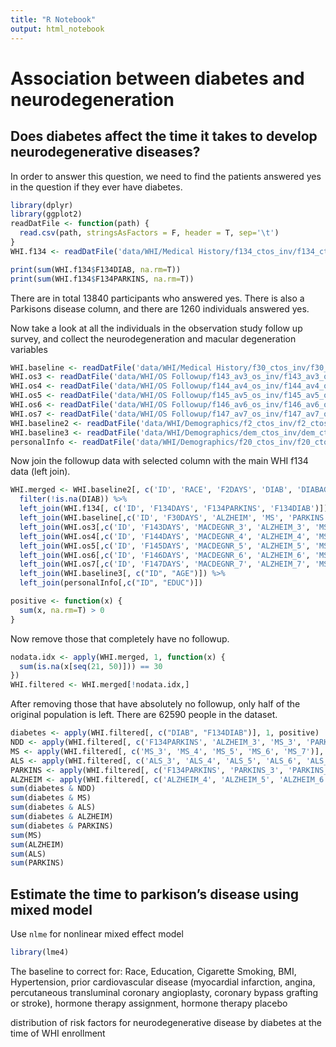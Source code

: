 ```yaml
---
title: "R Notebook"
output: html_notebook
---
```


# Association between diabetes and neurodegeneration

## Does diabetes affect the time it takes to develop neurodegenerative diseases?

In order to answer this question, we need to find the patients answered yes in the question if they ever have diabetes. 

```r
library(dplyr)
library(ggplot2)
readDatFile <- function(path) {
  read.csv(path, stringsAsFactors = F, header = T, sep='\t')
}
WHI.f134 <- readDatFile('data/WHI/Medical History/f134_ctos_inv/f134_ctos_inv.dat')
```
```r
print(sum(WHI.f134$F134DIAB, na.rm=T))
print(sum(WHI.f134$F134PARKINS, na.rm=T))
```

There are in total 13840 participants who answered yes. There is also a Parkisons disease column, and there are 1260 individuals answered yes.

Now take a look at all the individuals in the observation study follow up survey, and collect the neurodegeneration and macular degeneration variables

```r
WHI.baseline <- readDatFile('data/WHI/Medical History/f30_ctos_inv/f30_ctos_inv.dat')
WHI.os3 <- readDatFile('data/WHI/OS Followup/f143_av3_os_inv/f143_av3_os_inv.dat')
WHI.os4 <- readDatFile('data/WHI/OS Followup/f144_av4_os_inv/f144_av4_os_inv.dat')
WHI.os5 <- readDatFile('data/WHI/OS Followup/f145_av5_os_inv/f145_av5_os_inv.dat')
WHI.os6 <- readDatFile('data/WHI/OS Followup/f146_av6_os_inv/f146_av6_os_inv.dat')
WHI.os7 <- readDatFile('data/WHI/OS Followup/f147_av7_os_inv/f147_av7_os_inv.dat')
WHI.baseline2 <- readDatFile('data/WHI/Demographics/f2_ctos_inv/f2_ctos_inv.dat')
WHI.baseline3 <- readDatFile('data/WHI/Demographics/dem_ctos_inv/dem_ctos_inv.dat')
personalInfo <- readDatFile('data/WHI/Demographics/f20_ctos_inv/f20_ctos_inv.dat')
```


Now join the followup data with selected column with the main WHI f134 data (left join).

```r
WHI.merged <- WHI.baseline2[, c('ID', 'RACE', 'F2DAYS', 'DIAB', 'DIABAGE', 'DIABCOMA', 'DBDIETF2', 'INSULIN', 'INSULINW', 'DIABPILL', 'DIABNW')] %>%
  filter(!is.na(DIAB)) %>%
  left_join(WHI.f134[, c('ID', 'F134DAYS', 'F134PARKINS', 'F134DIAB')]) %>%
  left_join(WHI.baseline[,c('ID', 'F30DAYS', 'ALZHEIM', 'MS', 'PARKINS', 'ALS', 'GLAUCOMA')]) %>%
  left_join(WHI.os3[,c('ID', 'F143DAYS', 'MACDEGNR_3', 'ALZHEIM_3', 'MS_3', 'PARKINS_3', 'ALS_3')]) %>%
  left_join(WHI.os4[,c('ID', 'F144DAYS', 'MACDEGNR_4', 'ALZHEIM_4', 'MS_4', 'PARKINS_4', 'ALS_4')]) %>%
  left_join(WHI.os5[,c('ID', 'F145DAYS', 'MACDEGNR_5', 'ALZHEIM_5', 'MS_5', 'PARKINS_5', 'ALS_5')]) %>%
  left_join(WHI.os6[,c('ID', 'F146DAYS', 'MACDEGNR_6', 'ALZHEIM_6', 'MS_6', 'PARKINS_6', 'ALS_6')]) %>%
  left_join(WHI.os7[,c('ID', 'F147DAYS', 'MACDEGNR_7', 'ALZHEIM_7', 'MS_7', 'PARKINS_7', 'ALS_7')]) %>%
  left_join(WHI.baseline3[, c("ID", "AGE")]) %>%
  left_join(personalInfo[,c("ID", "EDUC")])

positive <- function(x) {
  sum(x, na.rm=T) > 0
}
```


Now remove those that completely have no followup.

```r
nodata.idx <- apply(WHI.merged, 1, function(x) {
  sum(is.na(x[seq(21, 50)])) == 30
})
WHI.filtered <- WHI.merged[!nodata.idx,]
```


After removing those that have absolutely no followup, only half of the original population is left. There are 62590 people in the dataset.

```r
diabetes <- apply(WHI.filtered[, c("DIAB", "F134DIAB")], 1, positive)
NDD <- apply(WHI.filtered[, c('F134PARKINS', 'ALZHEIM_3', 'MS_3', 'PARKINS_3', 'ALS_3', 'ALZHEIM_4', 'MS_4', 'PARKINS_4', 'ALS_4', 'ALZHEIM_5', 'MS_5', 'PARKINS_5', 'ALS_5', 'ALZHEIM_6', 'MS_6', 'PARKINS_6', 'ALS_6', 'ALZHEIM_7', 'MS_7', 'PARKINS_7', 'ALS_7')], 1, positive)
MS <- apply(WHI.filtered[, c('MS_3', 'MS_4', 'MS_5', 'MS_6', 'MS_7')], 1, positive)
ALS <- apply(WHI.filtered[, c('ALS_3', 'ALS_4', 'ALS_5', 'ALS_6', 'ALS_7')], 1, positive)
PARKINS <- apply(WHI.filtered[, c('F134PARKINS', 'PARKINS_3', 'PARKINS_4', 'PARKINS_5', 'PARKINS_6', 'PARKINS_7')], 1, positive)
ALZHEIM <- apply(WHI.filtered[, c('ALZHEIM_4', 'ALZHEIM_5', 'ALZHEIM_6', 'ALZHEIM_7')], 1, positive)
sum(diabetes & NDD)
sum(diabetes & MS)
sum(diabetes & ALS)
sum(diabetes & ALZHEIM)
sum(diabetes & PARKINS)
sum(MS)
sum(ALZHEIM)
sum(ALS)
sum(PARKINS)
```


## Estimate the time to parkison's disease using mixed model

Use `nlme` for nonlinear mixed effect model

```r
library(lme4)

```


The baseline to correct for:
Race, Education, Cigarette Smoking, BMI, Hypertension, prior cardiovascular disease (myocardial infarction, angina, percutaneous transluminal coronary angioplasty, coronary bypass grafting or stroke), hormone therapy assignment, hormone therapy placebo

distribution of risk factors for neurodegenerative disease by diabetes at the time of WHI enrollment


